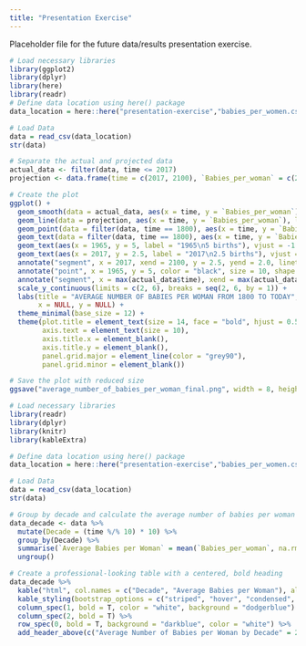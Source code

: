 ```yaml
---
title: "Presentation Exercise"
---
```


Placeholder file for the future data/results presentation exercise.
```r
# Load necessary libraries
library(ggplot2)
library(dplyr)
library(here)
library(readr)
# Define data location using here() package
data_location = here::here("presentation-exercise","babies_per_women.csv")

# Load Data
data = read_csv(data_location)
str(data)

# Separate the actual and projected data
actual_data <- filter(data, time <= 2017)
projection <- data.frame(time = c(2017, 2100), `Babies_per_woman` = c(2.5, 2.0))

# Create the plot
ggplot() +
  geom_smooth(data = actual_data, aes(x = time, y = `Babies_per_woman`), method = "loess", span = 0.2, size = 2, color = "black", se = FALSE) +
  geom_line(data = projection, aes(x = time, y = `Babies_per_woman`), linetype = "dashed", size = 1, color = "black") +
  geom_point(data = filter(data, time == 1800), aes(x = time, y = `Babies_per_woman`), size = 6, color = "black") +
  geom_text(data = filter(data, time == 1800), aes(x = time, y = `Babies_per_woman`, label = "1800"), vjust = -1.5, size = 4, fontface = "bold") +
  geom_text(aes(x = 1965, y = 5, label = "1965\n5 births"), vjust = -1.25, size = 4, fontface = "bold") +
  geom_text(aes(x = 2017, y = 2.5, label = "2017\n2.5 births"), vjust = -1, size = 4, fontface = "bold") +
  annotate("segment", x = 2017, xend = 2100, y = 2.5, yend = 2.0, linetype = "dashed", size = 1, color = "black", arrow = arrow(length = unit(0.2, "cm"))) +
  annotate("point", x = 1965, y = 5, color = "black", size = 10, shape = 21, fill = NA) +
  annotate("segment", x = max(actual_data$time), xend = max(actual_data$time) + 1, y = tail(actual_data$`Babies_per_woman`, 1), yend = tail(actual_data$`Babies per woman`, 1), color = "black", size = 2, arrow = arrow(length = unit(0.3, "cm"))) +
  scale_y_continuous(limits = c(2, 6), breaks = seq(2, 6, by = 1)) +
  labs(title = "AVERAGE NUMBER OF BABIES PER WOMAN FROM 1800 TO TODAY",
       x = NULL, y = NULL) +
  theme_minimal(base_size = 12) +
  theme(plot.title = element_text(size = 14, face = "bold", hjust = 0.5),
        axis.text = element_text(size = 10),
        axis.title.x = element_blank(),
        axis.title.y = element_blank(),
        panel.grid.major = element_line(color = "grey90"),
        panel.grid.minor = element_blank())

# Save the plot with reduced size
ggsave("average_number_of_babies_per_woman_final.png", width = 8, height = 5)
```

```r
# Load necessary libraries
library(readr)
library(dplyr)
library(knitr)
library(kableExtra)

# Define data location using here() package
data_location = here::here("presentation-exercise","babies_per_women.csv")

# Load Data
data = read_csv(data_location)
str(data)

# Group by decade and calculate the average number of babies per woman
data_decade <- data %>%
  mutate(Decade = (time %/% 10) * 10) %>%
  group_by(Decade) %>%
  summarise(`Average Babies per Woman` = mean(`Babies_per_woman`, na.rm = TRUE)) %>%
  ungroup()

# Create a professional-looking table with a centered, bold heading
data_decade %>%
  kable("html", col.names = c("Decade", "Average Babies per Woman"), align = 'c') %>%
  kable_styling(bootstrap_options = c("striped", "hover", "condensed", "responsive", "bordered"), full_width = F) %>%
  column_spec(1, bold = T, color = "white", background = "dodgerblue") %>%
  column_spec(2, bold = T) %>%
  row_spec(0, bold = T, background = "darkblue", color = "white") %>%
  add_header_above(c("Average Number of Babies per Woman by Decade" = 2), bold = TRUE, align = "c", color = "black", background = "lightgray")

```

